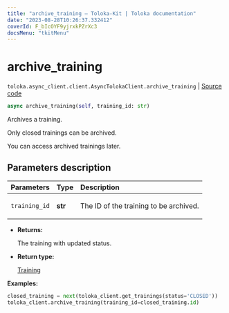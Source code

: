```yaml
---
title: "archive_training — Toloka-Kit | Toloka documentation"
date: "2023-08-28T10:26:37.332412"
coverId: F_bIcOYF9yjrxkPZrXc3
docsMenu: "tkitMenu"
---
```


# archive_training

`toloka.async_client.client.AsyncTolokaClient.archive_training` | [Source code](https://github.com/Toloka/toloka-kit/blob/v1.2.1/src/async_client/client.py#L0)

```python
async archive_training(self, training_id: str)
```

Archives a training.

Only closed trainings can be archived.

You can access archived trainings later.

## Parameters description

| Parameters | Type | Description |
| :----------| :----| :-----------|
`training_id`|**str**|<p>The ID of the training to be archived.</p>

* **Returns:**

  The training with updated status.

* **Return type:**

  [Training](/docs/toloka-kit/reference/toloka.client.training.Training)

**Examples:**

```python
closed_training = next(toloka_client.get_trainings(status='CLOSED'))
toloka_client.archive_training(training_id=closed_training.id)
```